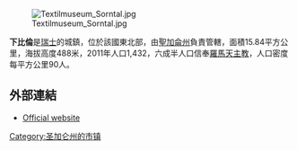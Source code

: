 [[Image:Textilmuseum_Sorntal.jpg|right]]

'''下比倫'''是[[瑞士|瑞士]]的城鎮，位於該國東北部，由[[聖加侖州|聖加侖州]]負責管轄，面積15.84平方公里，海拔高度488米，2011年人口1,432，六成半人口信奉[[羅馬天主教|羅馬天主教]]，人口密度每平方公里90人。

==外部連結==
* [https://archive.is/20121204190150/http://www.niederbueren.ch/ Official website] {{de icon}}

{{Switzerland-geo-stub}}
[[Category:圣加仑州的市镇|Category:圣加仑州的市镇]]